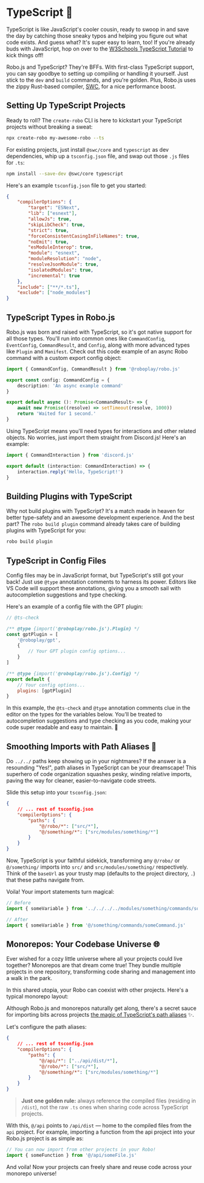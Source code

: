 
# TypeScript 🚀

TypeScript is like JavaScript's cooler cousin, ready to swoop in and save the day by catching those sneaky typos and helping you figure out what code exists. And guess what? It's super easy to learn, too! If you're already buds with JavaScript, hop on over to the [W3Schools TypeScript Tutorial](https://www.w3schools.com/typescript/) to kick things off!

Robo.js and TypeScript? They're BFFs. With first-class TypeScript support, you can say goodbye to setting up compiling or handling it yourself. Just stick to the `dev` and `build` commands, and you're golden. Plus, Robo.js uses the zippy Rust-based compiler, [SWC](https://swc.rs/), for a nice performance boost.

## Setting Up TypeScript Projects

Ready to roll? The `create-robo` CLI is here to kickstart your TypeScript projects without breaking a sweat:

```bash /--ts/ filename="Terminal"
npx create-robo my-awesome-robo --ts
```

For existing projects, just install `@swc/core` and `typescript` as dev dependencies, whip up a `tsconfig.json` file, and swap out those `.js` files for `.ts`:

```sh npm2yarn
npm install --save-dev @swc/core typescript
```

Here's an example `tsconfig.json` file to get you started:

```json filename="tsconfig.json" showLineNumbers
{
	"compilerOptions": {
		"target": "ESNext",
		"lib": ["esnext"],
		"allowJs": true,
		"skipLibCheck": true,
		"strict": true,
		"forceConsistentCasingInFileNames": true,
		"noEmit": true,
		"esModuleInterop": true,
		"module": "esnext",
		"moduleResolution": "node",
		"resolveJsonModule": true,
		"isolatedModules": true,
		"incremental": true
	},
	"include": ["**/*.ts"],
	"exclude": ["node_modules"]
}
```

## TypeScript Types in Robo.js

Robo.js was born and raised with TypeScript, so it's got native support for all those types. You'll run into common ones like `CommandConfig`, `EventConfig`, `CommandResult`, and `Config`, along with more advanced types like `Plugin` and `Manifest`. Check out this code example of an async Robo command with a custom export config object:

```ts {1} filename="/src/commands/command.ts" /CommandResult/ /CommandConfig/ showLineNumbers
import { CommandConfig, CommandResult } from '@roboplay/robo.js'

export const config: CommandConfig = {
	description: 'An async example command'
}

export default async (): Promise<CommandResult> => {
	await new Promise((resolve) => setTimeout(resolve, 1000))
	return 'Waited for 1 second.'
}
```

Using TypeScript means you'll need types for interactions and other related objects. No worries, just import them straight from Discord.js! Here's an example:

```ts /CommandInteraction/ filename="/src/commands/ts-command.ts" showLineNumbers
import { CommandInteraction } from 'discord.js'

export default (interaction: CommandInteraction) => {
	interaction.reply('Hello, TypeScript!')
}
```

## Building Plugins with TypeScript

Why not build plugins with TypeScript? It's a match made in heaven for better type-safety and an awesome development experience. And the best part? The `robo build plugin` command already takes care of building plugins with TypeScript for you:

```sh filename="Terminal"
robo build plugin
```

## TypeScript in Config Files

Config files may be in JavaScript format, but TypeScript's still got your back! Just use `@type` annotation comments to harness its power. Editors like VS Code will support these annotations, giving you a smooth sail with autocompletion suggestions and type checking.

Here's an example of a config file with the GPT plugin:

```js showLineNumbers /@type/ filename="config/robo.mjs"
// @ts-check

/** @type {import('@roboplay/robo.js').Plugin} */
const gptPlugin = [
	'@roboplay/gpt',
	{
		// Your GPT plugin config options...
	}
]

/** @type {import('@roboplay/robo.js').Config} */
export default {
	// Your config options...
	plugins: [gptPlugin]
}
```

In this example, the `@ts-check` and `@type` annotation comments clue in the editor on the types for the variables below. You'll be treated to autocompletion suggestions and type checking as you code, making your code super readable and easy to maintain. 🎉

## Smoothing Imports with Path Aliases 🚀

Do `../../` paths keep showing up in your nightmares? If the answer is a resounding "Yes!", path aliases in TypeScript can be your dreamscape! This superhero of code organization squashes pesky, winding relative imports, paving the way for cleaner, easier-to-navigate code streets.

Slide this setup into your `tsconfig.json`:

```json showLineNumbers filename="tsconfig.json" {4-7}
{
	// ... rest of tsconfig.json
	"compilerOptions": {
		"paths": {
			"@/robo/*": ["src/*"],
			"@/something/*": ["src/modules/something/*"]
		}
	}
}
```

Now, TypeScript is your faithful sidekick, transforming any `@/robo/` or `@/something/` imports into `src/` and `src/modules/something/` respectively. Think of the `baseUrl` as your trusty map (defaults to the project directory, `.`) that these paths navigate from.

Voila! Your import statements turn magical:

```ts /@/ showLineNumbers filename="/src/commands/easy-peasy.ts"
// Before
import { someVariable } from '../../../../modules/something/commands/someCommand.js'

// After
import { someVariable } from '@/something/commands/someCommand.js'
```

## Monorepos: Your Codebase Universe 🌐

Ever wished for a cozy little universe where all your projects could live together? Monorepos are that dream come true! They bundle multiple projects in one repository, transforming code sharing and management into a walk in the park.

In this shared utopia, your Robo can coexist with other projects. Here's a typical monorepo layout:

<FileTree>
	<FileTree.Folder name="my-monorepo" open>
		<FileTree.Folder name="packages" open>
			<FileTree.Folder name="robo" open>
				<FileTree.Folder name=".robo"></FileTree.Folder>
				<FileTree.Folder name="src"></FileTree.Folder>
				<FileTree.File name="package.json" />
			</FileTree.Folder>
			<FileTree.Folder name="api" open>
				<FileTree.Folder name="dist"></FileTree.Folder>
				<FileTree.Folder name="src"></FileTree.Folder>
				<FileTree.File name="package.json" />
			</FileTree.Folder>
		</FileTree.Folder>
		<FileTree.File name="package.json" />
	</FileTree.Folder>
</FileTree>

Although Robo.js and monorepos naturally get along, there's a secret sauce for importing bits across projects [the magic of TypeScript's path aliases](#smoothing-imports-with-path-aliases-🚀) ✨.

Let's configure the path aliases:

```json filename="tsconfig.json" showLineNumbers
{
	// ... rest of tsconfig.json
	"compilerOptions": {
		"paths": {
			"@/api/*": ["../api/dist/*"],
			"@/robo/*": ["src/*"],
			"@/something/*": ["src/modules/something/*"]
		}
	}
}
```

> **Just one golden rule:** always reference the compiled files (residing in `/dist`), not the raw `.ts` ones when sharing code across TypeScript projects.

With this, `@/api` points to `/api/dist` — home to the compiled files from the `api` project. For example, importing a function from the api project into your Robo.js project is as simple as:

```ts showLineNumbers
// You can now import from other projects in your Robo!
import { someFunction } from '@/api/someFile.js'
```

And voila! Now your projects can freely share and reuse code across your monorepo universe!
